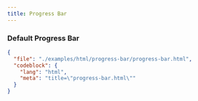 ```yaml
---
title: Progress Bar
---
```


### Default Progress Bar

<TWComponentPreview src="/progress-bar/progress-bar" />

```json doc-gen:file
{
  "file": "./examples/html/progress-bar/progress-bar.html",
  "codeblock": {
    "lang": "html",
    "meta": "title=\"progress-bar.html\""
  }
}
```
